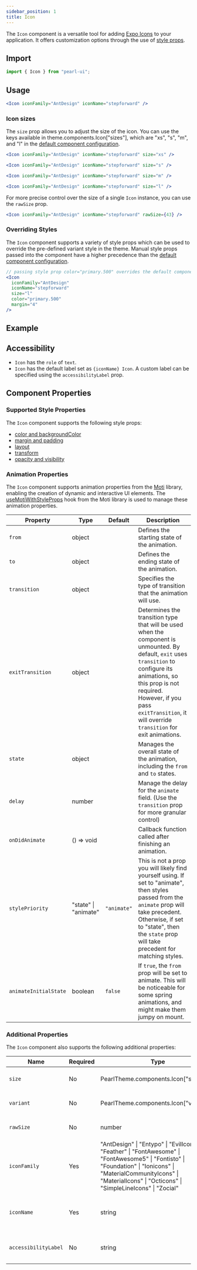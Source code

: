 ```yaml
---
sidebar_position: 1
title: Icon
---
```



<div style={{ display: "flex" }}>
  <SourceButton
    label="Source"
    href="https://github.com/agrawal-rohit/pearl-ui/blob/main/src/components/atoms/icon/icon.tsx"
    style={{ marginRight: "10px" }}
  />
  <SourceButton
    label="Theme Source"
    href="https://github.com/agrawal-rohit/pearl-ui/blob/main/src/components/atoms/icon/icon.config.ts"
  />
</div>

The `Icon` component is a versatile tool for adding [Expo Icons](https://icons.expo.fyi/) to your application. It offers customization options through the use of [style props](../../overview/core-features/style-props).

## Import

```jsx
import { Icon } from "pearl-ui";
```

## Usage

```jsx
<Icon iconFamily="AntDesign" iconName="stepforward" />
```

### Icon sizes

The `size` prop allows you to adjust the size of the icon. You can use the keys available in <t>theme.components.Icon["sizes"]</t>, which are <t>"xs"</t>, <t>"s"</t>, <t>"m"</t>, and <t>"l"</t> in the [default component configuration](https://github.com/agrawal-rohit/pearl-ui/blob/main/src/components/atoms/icon/icon.config.ts).

```jsx
<Icon iconFamily="AntDesign" iconName="stepforward" size="xs" />

<Icon iconFamily="AntDesign" iconName="stepforward" size="s" />

<Icon iconFamily="AntDesign" iconName="stepforward" size="m" />

<Icon iconFamily="AntDesign" iconName="stepforward" size="l" />
```

For more precise control over the size of a single `Icon` instance, you can use the `rawSize` prop.

```jsx
<Icon iconFamily="AntDesign" iconName="stepforward" rawSize={43} />
```

### Overriding Styles

The `Icon` component supports a variety of style props which can be used to override the pre-defined variant style in the theme. Manual style props passed into the component have a higher precedence than the [default component configuration](https://github.com/agrawal-rohit/pearl-ui/blob/main/src/components/atoms/icon/icon.config.ts).

```jsx
// passing style prop color="primary.500" overrides the default component config value of color="neutral.900"
<Icon
  iconFamily="AntDesign"
  iconName="stepforward"
  size="l"
  color="primary.500"
  margin="4"
/>
```

## Example


<Snack snackId="@agrawal-rohit/icon" />

## Accessibility

- `Icon` has the `role` of `text`.
- `Icon` has the default label set as `{iconName} Icon`. A custom label can be specified using the `accessibilityLabel` prop.

## Component Properties

### Supported Style Properties

The `Icon` component supports the following style props:

- [color and backgroundColor](../../overview/core-features/style-props#color-and-background-color)
- [margin and padding](../../overview/core-features/style-props#margin-and-padding)
- [layout](../../overview/core-features/style-props#layout)
- [transform](../../overview/core-features/style-props#transform)
- [opacity and visibility](../../overview/core-features/style-props#opacity-and-visibility)

### Animation Properties

The `Icon` component supports animation properties from the [Moti](https://moti.fyi/) library, enabling the creation of dynamic and interactive UI elements. The [useMotiWithStyleProps](../../utils/hooks/useMotiWithStyleProps) hook from the Moti library is used to manage these animation properties.

| Property              | Type                        | Default     | Description                                                                                                                                                                                                                                                                 |
| --------------------- | --------------------------- | ----------- | --------------------------------------------------------------------------------------------------------------------------------------------------------------------------------------------------------------------------------------------------------------------------- |
| `from`                | <t>object</t>               |             | Defines the starting state of the animation.                                                                                                                                                                                                                                |
| `to`                  | <t>object</t>               |             | Defines the ending state of the animation.                                                                                                                                                                                                                                  |
| `transition`          | <t>object</t>               |             | Specifies the type of transition that the animation will use.                                                                                                                                                                                                               |
| `exitTransition`      | <t>object</t>               |             | Determines the transition type that will be used when the component is unmounted. By default, `exit` uses `transition` to configure its animations, so this prop is not required. However, if you pass `exitTransition`, it will override `transition` for exit animations. |
| `state`               | <t>object</t>               |             | Manages the overall state of the animation, including the `from` and `to` states.                                                                                                                                                                                           |
| `delay`               | <t>number</t>               |             | Manage the delay for the `animate` field. (Use the `transition` prop for more granular control)                                                                                                                                                                             |
| `onDidAnimate`        | <t>() =&gt; void</t>        |             | Callback function called after finishing an animation.                                                                                                                                                                                                                      |
| `stylePriority`       | <t>"state" \| "animate"</t> | `"animate"` | This is not a prop you will likely find yourself using. If set to <t>"animate"</t>, then styles passed from the `animate` prop will take precedent. Otherwise, if set to <t>"state"</t>, then the `state` prop will take precedent for matching styles.                     |
| `animateInitialState` | <t>boolean</t>              | `false`     | If `true`, the `from` prop will be set to animate. This will be noticeable for some spring animations, and might make them jumpy on mount.                                                                                                                                  |

### Additional Properties

The `Icon` component also supports the following additional properties:

| Name                 | Required | Type                                                                                                                                                                                                                                     | Default | Description                                              |
| -------------------- | -------- | ---------------------------------------------------------------------------------------------------------------------------------------------------------------------------------------------------------------------------------------- | ------- | -------------------------------------------------------- |
| `size`               | No       | <t>PearlTheme.components.Icon["sizes"]</t>                                                                                                                                                                                               | `"m"`   | Specifies the size of the icon                           |
| `variant`            | No       | <t>PearlTheme.components.Icon["variants"]</t>                                                                                                                                                                                            |         | Defines the variant of the icon                          |
| `rawSize`            | No       | <t>number</t>                                                                                                                                                                                                                            |         | Sets the raw size of the icon                            |
| `iconFamily`         | Yes      | <t> "AntDesign" \| "Entypo" \| "EvilIcons" \| "Feather" \| "FontAwesome" \| "FontAwesome5" \| "Fontisto" \| "Foundation" \| "Ionicons" \| "MaterialCommunityIcons" \| "MaterialIcons" \| "Octicons" \| "SimpleLineIcons" \| "Zocial"</t> |         | Specifies the icon family that contains the desired icon |
| `iconName`           | Yes      | <t>string</t>                                                                                                                                                                                                                            |         | Specifies the name of the icon within its icon family    |
| `accessibilityLabel` | No       | <t>string</t>                                                                                                                                                                                                                            |         | Sets the accessibility label of the icon                 |
